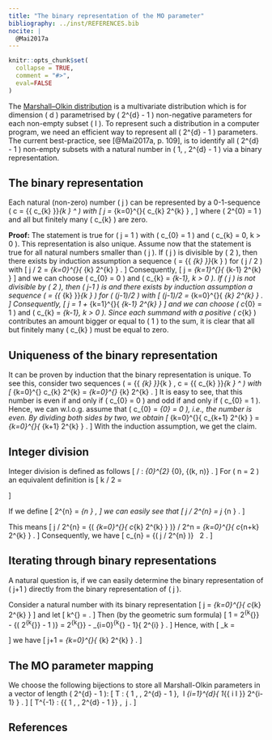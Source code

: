 ```yaml
---
title: "The binary representation of the MO parameter"
bibliography: ../inst/REFERENCES.bib
nocite: |
  @Mai2017a
---
```


```r
knitr::opts_chunk$set(
  collapse = TRUE,
  comment = "#>",
  eval=FALSE
)
```

The [Marshall–Olkin distribution](The-Marshall-Olkin-distribution.html) is a multivariate distribution which is for dimension \( d \) parametrised by \( 2^{d} - 1 \) non-negative parameters for each non-empty subset \( \emptyset \neq I \subseteq {\{ 1 , \ldots, d\}} \).
To represent such a distribution in a computer program, we need an efficient way to represent all \( 2^{d} - 1 \) parameters.
The current best-practice, see [@Mai2017a, p. 109], is to identify all \( 2^{d} - 1 \) non-empty subsets with a natural number in \( 1, \ldots , 2^{d} - 1 \) via a binary representation.


## The binary representation

Each natural (non-zero) number \( j \) can be represented by a 0-1-sequence \( c = {\{ c_{k} \}}_{k \in \mathbb{N}} \in {\{ 0, 1 \}}^\mathbb{N} \) with
\[
    j
        = \sum_{k=0}^{\infty}{
            c_{k} 2^{k}
        } ,
\]
where \( 2^{0} = 1 \) and all but finitely many \( c_{k} \) are zero.

__Proof:__
The statement is true for \( j = 1 \) with \( c_{0} = 1 \) and \( c_{k} = 0,\ k > 0 \).
This representation is also unique.
Assume now that the statement is true for all natural numbers smaller than \( j \).
If \( j \) is divisible by \( 2 \), then there exists by induction assumption a sequence \( \tilde{c} = {\{ \tilde{c}_{k} \}}_{k \in \mathbb{N}} \) for \( j / 2 \) with
\[
    j / 2
        = \sum_{k=0}^{\infty}{
            \tilde{c}_{k} 2^{k}
        } .
\]
Consequently,
\[
    j
        = \sum_{k=1}^{\infty}{
            \tilde{c}_{k-1} 2^{k}
        }
\]
and we can choose \( c_{0} = 0 \) and \( c_{k} = \tilde{c}_{k-1},\ k > 0 \).
If \( j \) is not divisible by \( 2 \), then \( j-1 \) is and there exists by induction assumption a sequence \( \tilde{c} = {\{ \tilde{c}_{k} \}}_{k \in \mathbb{N}} \) for \( (j-1)/2 \) with
\[
    (j-1)/2
        = \sum_{k=0}^{\infty}{
            \tilde{c}_{k} 2^{k}
        } .
\]
Consequently,
\[
    j
        = 1 + \sum_{k=1}^{\infty}{
                \tilde{c}_{k-1} 2^{k}
            }
\]
and we can choose \( c_{0} = 1 \) and \( c_{k} = \tilde{c}_{k-1},\ k > 0 \).
Since each summand with a positive \( c_{k} \) contributes an amount bigger or equal to \( 1 \) to the sum, it is clear that all but finitely many \( c_{k} \) must be equal to zero.


## Uniqueness of the binary representation

It can be proven by induction that the binary representation is unique.
To see this, consider two sequences \( \hat{c} = {\{ \hat{c}_{k} \}}_{k \in \mathbb{N}} , c = {\{ c_{k} \}}_{k \in \mathbb{N}} \in {\{ 0 , 1 \}}^\mathbb{N} \) with
\[
    \sum_{k=0}^{\infty} c_{k} 2^{k}
        = \sum_{k=0}^{\infty} \hat{c}_{k} 2^{k} .
\]
It is easy to see, that this number is even if and only if \( c_{0} = 0 \) and odd if and only if \( c_{0} = 1 \).
Hence, we can w.l.o.g. assume that \( c_{0} = \hat{c}_{0} = 0 \), i.e., the number is even.
By dividing both sides by two, we obtain
\[
    \sum_{k=0}^{\infty}{
            c_{k+1} 2^{k}
        }
        = \sum_{k=0}^{\infty}{
                \hat{c}_{k+1} 2^{k}
            } .
\]
With the induction assumption, we get the claim.


## Integer division

Integer division is defined as follows
\[
  / : \mathbb{N}_{0}^{2} \to \mathbb{N}_{0}, {(k, n)} \mapsto \sup{\{ j \in \mathbb{N}_{0} \ :\ j\cdot k \leq n  \}} .
\]
For \( n = 2 \) an equivalent definition is
\[
    k / 2
        = \begin{cases}
            i               &       k = i \cdot 2,\ k\ \text{even or}\ k=0 , \\
            (k-1)/2         &       k\ \text{odd} .
        \end{cases}
\]

If we define
\[
    2^{n}
        = \underbrace{ 2 \cdot \ldots \cdot 2 }_{n\ \text{times}} ,
\]
we can easily see that
\[
    j / 2^{n}
        = j \underbrace{/ 2 / \ldots / 2}_{n\ \text{times}} .
\]

This means
\[
    j / 2^{n}
        = {\left(
                \sum_{k=0}^{\infty}{
                    c_{k} 2^{k}
                }
            \right)} / 2^n
        = \sum_{k=0}^{\infty}{
                c_{n+k} 2^{k}
            } .
\]
Consequently, we have
\[
    c_{n}
        = {( j / 2^{n} )} \ \mathrm{mod}\ 2 .
\]



## Iterating through binary representations

A natural question is, if we can easily determine the binary representation of \( j+1 \) directly from the binary representation of \( j \).

Consider a natural number with its binary representation
\[
    j
        = \sum_{k=0}^{\infty}{
                c_{k} 2^{k}
            }
\]
and let
\[
    k^{\ast}
        = \min{\{ i \ :\ c_{i} = 0 \}} .
\]
Then (by the geometric sum formula)
\[
    1
        = 2^{k^{\ast}} - {\left( 2^{k^{\ast}} - 1 \right)}
        = 2^{k^{\ast}} - \sum_{i=0}^{k^{\ast} - 1}{ 2^{i} } .
\]
Hence, with
\[
    \tilde{c}_k
        = \begin{cases}
            0       & k < k^{\ast} , \\
            1       & k = k^{\ast} , \\
            c_{k}   & k > k^{\ast} ,
    \end{cases}
\]
we have
\[
    j+1
        = \sum_{k=0}^{\infty}{
                \tilde{c}_{k} 2^{k}
            } .
\]


## The MO parameter mapping

We choose the following bijections to store all Marshall-Olkin parameters in a vector of length \( 2^{d} - 1 \):
\[
    T 
        : \mathcal{P}{({\{ 1 , \ldots, d \}} \setminus \emptyset)}
            \to \{ 1 , \ldots, 2^{d} - 1 \},
        \ I \mapsto \sum_{i=1}^{d}{
            1_{\{ i \in I \}} 2^{i-1}
        } .
\]
\[
    T^{-1}
        : {\{ 1 , \ldots, 2^{d} - 1 \}}
            \to \mathcal{P}{({\{ 1 , \ldots, d\}} \setminus \emptyset)},
        \ j \mapsto {\{ i \ :\ (j / 2^{i-1}) \ \mathrm{mod}\ 2 = 1 \}} .
\]


## References
